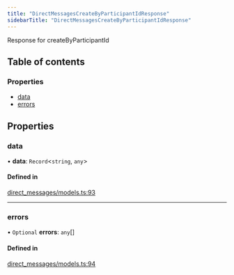 ```yaml
---
title: "DirectMessagesCreateByParticipantIdResponse"
sidebarTitle: "DirectMessagesCreateByParticipantIdResponse"
---
```


Response for createByParticipantId

## Table of contents

### Properties

- [data](/xdks/typescript/reference/interfaces/DirectMessagesCreateByParticipantIdResponse#data)
- [errors](/xdks/typescript/reference/interfaces/DirectMessagesCreateByParticipantIdResponse#errors)

## Properties

### data

• **data**: `Record`\<`string`, `any`\>

#### Defined in

[direct_messages/models.ts:93](https://github.com/xdevplatform/xdk/blob/298ca9350d035e40e7c8ee0753c50052819a41e2/xdk/typescript/src/direct_messages/models.ts#L93)

___

### errors

• `Optional` **errors**: `any`[]

#### Defined in

[direct_messages/models.ts:94](https://github.com/xdevplatform/xdk/blob/298ca9350d035e40e7c8ee0753c50052819a41e2/xdk/typescript/src/direct_messages/models.ts#L94)
